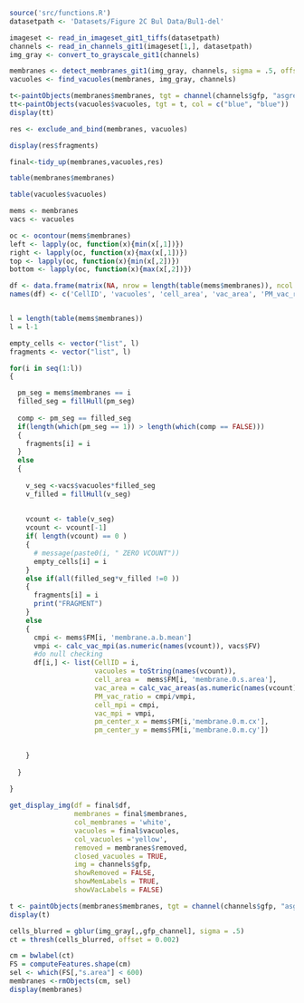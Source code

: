 
```r
source('src/functions.R')
datasetpath <- 'Datasets/Figure 2C Bul Data/Bul1-del'
```


```r
imageset <- read_in_imageset_git1_tiffs(datasetpath)
channels <- read_in_channels_git1(imageset[1,], datasetpath)
img_gray <- convert_to_grayscale_git1(channels)
```


```r
membranes <- detect_membranes_git1(img_gray, channels, sigma = .5, offset= 0.003, cutoff = 200)
vacuoles <- find_vacuoles(membranes, img_gray, channels)

t<-paintObjects(membranes$membranes, tgt = channel(channels$gfp, "asgreen"), col = c("white","white"))
tt<-paintObjects(vacuoles$vacuoles, tgt = t, col = c("blue", "blue"))
display(tt)
```


```r
res <- exclude_and_bind(membranes, vacuoles)

```


```r
display(res$fragments)
```


```r
final<-tidy_up(membranes,vacuoles,res)
```

```r
table(membranes$membranes)
```

```r
table(vacuoles$vacuoles)
```


```r
mems <- membranes
vacs <- vacuoles

oc <- ocontour(mems$membranes)
left <- lapply(oc, function(x){min(x[,1])})
right <- lapply(oc, function(x){max(x[,1])})
top <- lapply(oc, function(x){min(x[,2])})
bottom <- lapply(oc, function(x){max(x[,2])})

df <- data.frame(matrix(NA, nrow = length(table(mems$membranes)), ncol = 9))
names(df) <- c('CellID', 'vacuoles', 'cell_area', 'vac_area', 'PM_vac_ratio', 'cell_mpi', 'vac_mpi', 'pm_center_x', 'pm_center_y')


l = length(table(mems$membranes))
l = l-1

empty_cells <- vector("list", l)
fragments <- vector("list", l)

for(i in seq(1:l))
{

  pm_seg = mems$membranes == i
  filled_seg = fillHull(pm_seg)
  
  comp <- pm_seg == filled_seg
  if(length(which(pm_seg == 1)) > length(which(comp == FALSE)))
  {
    fragments[i] = i
  }
  else
  {
  
    v_seg <-vacs$vacuoles*filled_seg
    v_filled = fillHull(v_seg)
  
      
    vcount <- table(v_seg)
    vcount <- vcount[-1] 
    if( length(vcount) == 0 )
    {
      # message(paste0(i, " ZERO VCOUNT"))
      empty_cells[i] = i
    }
    else if(all(filled_seg*v_filled !=0 ))
    {
      fragments[i] = i
      print("FRAGMENT")
    }
    else
    {
      cmpi <- mems$FM[i, 'membrane.a.b.mean']
      vmpi <- calc_vac_mpi(as.numeric(names(vcount)), vacs$FV)
      #do null checking
      df[i,] <- list(CellID = i,
                     vacuoles = toString(names(vcount)),
                     cell_area =  mems$FM[i, 'membrane.0.s.area'],
                     vac_area = calc_vac_areas(as.numeric(names(vcount)), vacs$FV),
                     PM_vac_ratio = cmpi/vmpi,
                     cell_mpi = cmpi,
                     vac_mpi = vmpi,
                     pm_center_x = mems$FM[i,'membrane.0.m.cx'],
                     pm_center_y = mems$FM[i,'membrane.0.m.cy'])
      
      
    }
  
  }
  
}

```





























```r
get_display_img(df = final$df,
                membranes = final$membranes, 
                col_membranes = 'white', 
                vacuoles = final$vacuoles, 
                col_vacuoles ='yellow', 
                removed = membranes$removed,
                closed_vacuoles = TRUE, 
                img = channels$gfp, 
                showRemoved = FALSE, 
                showMemLabels = TRUE, 
                showVacLabels = FALSE)
```




```r
t <- paintObjects(membranes$membranes, tgt = channel(channels$gfp, "asgreen"), col = c("white", "white"))
display(t)
```


```r
cells_blurred = gblur(img_gray[,,gfp_channel], sigma = .5)
ct = thresh(cells_blurred, offset = 0.002)

cm = bwlabel(ct)
FS = computeFeatures.shape(cm)
sel <- which(FS[,"s.area"] < 600)
membranes <-rmObjects(cm, sel)
display(membranes)
```















